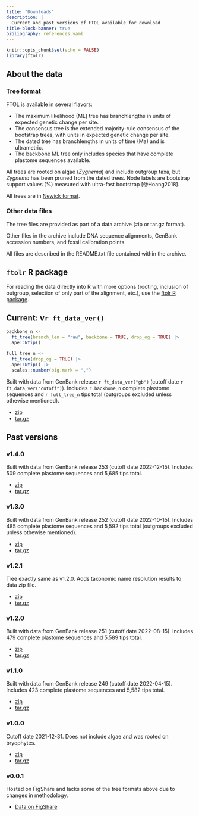 ```yaml
---
title: "Downloads"
description: |
  Current and past versions of FTOL available for download
title-block-banner: true
bibliography: references.yaml
---
```


```r
knitr::opts_chunk$set(echo = FALSE)
library(ftolr)
```

## About the data

### Tree format

FTOL is available in several flavors:

- The maximum likelihood (ML) tree has branchlengths in units of expected genetic change per site.
- The consensus tree is the extended majority-rule consensus of the bootstrap trees, with units in expected genetic change per site. 
- The dated tree has branchlengths in units of time (Ma) and is ultrametric.
- The backbone ML tree only includes species that have complete plastome sequences available.

All trees are rooted on algae (*Zygnema*) and include outgroup taxa, but *Zygnema* has been pruned from the dated trees. Node labels are bootstrap support values (%) measured with ultra-fast bootstrap [@Hoang2018].

All trees are in [Newick format](https://en.wikipedia.org/wiki/Newick_format).

### Other data files

The tree files are provided as part of a data archive (zip or tar.gz format).

Other files in the archive include DNA sequence alignments, GenBank accession numbers, and fossil calibration points.

All files are described in the README.txt file contained within the archive.

## `ftolr` R package

For reading the data directly into R with more options (rooting, inclusion of outgroup, selection of only part of the alignment, etc.), use the [ftolr R package](https://github.com/fernphy/ftolr).

## Current: v`r ft_data_ver()`

```r
backbone_n <-
  ft_tree(branch_len = "raw", backbone = TRUE, drop_og = TRUE) |>
  ape::Ntip()

full_tree_n <-
  ft_tree(drop_og = TRUE) |>
  ape::Ntip() |>
  scales::number(big.mark = ",")
```

Built with data from GenBank release `r ft_data_ver("gb")` (cutoff date `r ft_data_ver("cutoff")`). Includes `r backbone_n` complete plastome sequences and `r full_tree_n` tips total (outgroups excluded unless othewise mentioned).

- [zip](https://github.com/fernphy/ftol_data/archive/refs/tags/v`r ft_data_ver()`.zip)
- [tar.gz](https://github.com/fernphy/ftol_data/archive/refs/tags/v`r ft_data_ver()`.tar.gz)

## Past versions

### v1.4.0

Built with data from GenBank release 253 (cutoff date 2022-12-15). Includes 509 complete plastome sequences and 5,685 tips total.

- [zip](https://github.com/fernphy/ftol_data/archive/refs/tags/v1.4.0.zip)
- [tar.gz](https://github.com/fernphy/ftol_data/archive/refs/tags/v1.4.0.tar.gz)


### v1.3.0

Built with data from GenBank release 252 (cutoff date 2022-10-15). Includes 485 complete plastome sequences and 5,592 tips total (outgroups excluded unless othewise mentioned).

- [zip](https://github.com/fernphy/ftol_data/archive/refs/tags/v1.3.0.zip)
- [tar.gz](https://github.com/fernphy/ftol_data/archive/refs/tags/v1.3.0.tar.gz)

### v1.2.1

Tree exactly same as v1.2.0. Adds taxonomic name resolution results to data zip file.

- [zip](https://github.com/fernphy/ftol_data/archive/refs/tags/v1.2.1.zip)
- [tar.gz](https://github.com/fernphy/ftol_data/archive/refs/tags/v1.2.1.tar.gz)

### v1.2.0

Built with data from GenBank release 251 (cutoff date 2022-08-15). Includes 479 complete plastome sequences and 5,589 tips total.

- [zip](https://github.com/fernphy/ftol_data/archive/refs/tags/v1.2.0.zip)
- [tar.gz](https://github.com/fernphy/ftol_data/archive/refs/tags/v1.2.0.tar.gz)

### v1.1.0

Built with data from GenBank release 249 (cutoff date 2022-04-15). Includes 423 complete plastome sequences and 5,582 tips total.

- [zip](https://github.com/fernphy/ftol_data/archive/refs/tags/v1.1.0.zip)
- [tar.gz](https://github.com/fernphy/ftol_data/archive/refs/tags/v1.1.0.tar.gz)

### v1.0.0

Cutoff date 2021-12-31. Does not include algae and was rooted on bryophytes.

- [zip](https://github.com/fernphy/ftol_data/archive/refs/tags/v1.0.0.zip)
- [tar.gz](https://github.com/fernphy/ftol_data/archive/refs/tags/v1.0.0.tar.gz)

### v0.0.1

Hosted on FigShare and lacks some of the tree formats above due to changes in methodology.

- [Data on FigShare](https://figshare.com/articles/dataset/Fern_Tree_of_Life_v0_0_1/13251290)
